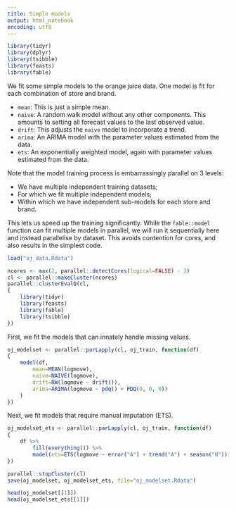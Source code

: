 ```yaml
---
title: Simple models
output: html_notebook
encoding: utf8
---
```


```r
library(tidyr)
library(dplyr)
library(tsibble)
library(feasts)
library(fable)
```

We fit some simple models to the orange juice data. One model is fit for each combination of store and brand.

- `mean`: This is just a simple mean.
- `naive`: A random walk model without any other components. This amounts to setting all forecast values to the last observed value.
- `drift`: This adjusts the `naive` model to incorporate a trend.
- `arima`: An ARIMA model with the parameter values estimated from the data.
- `ets`: An exponentially weighted model, again with parameter values estimated from the data.

Note that the model training process is embarrassingly parallel on 3 levels:

- We have multiple independent training datasets;
- For which we fit multiple independent models;
- Within which we have independent sub-models for each store and brand.

This lets us speed up the training significantly. While the `fable::model` function can fit multiple models in parallel, we will run it sequentially here and instead parallelise by dataset. This avoids contention for cores, and also results in the simplest code.

```r
load("oj_data.Rdata")

ncores <- max(2, parallel::detectCores(logical=FALSE) - 2)
cl <- parallel::makeCluster(ncores)
parallel::clusterEvalQ(cl,
{
    library(tidyr)
    library(feasts)
    library(fable)
    library(tsibble)
})
```

First, we fit the models that can innately handle missing values.

```r
oj_modelset <- parallel::parLapply(cl, oj_train, function(df)
{
    model(df,
        mean=MEAN(logmove),
        naive=NAIVE(logmove),
        drift=RW(logmove ~ drift()),
        arima=ARIMA(logmove ~ pdq() + PDQ(0, 0, 0))
    )
})
```
Next, we fit models that require manual imputation (ETS).

```r
oj_modelset_ets <- parallel::parLapply(cl, oj_train, function(df)
{
    df %>%
        fill(everything()) %>%
        model(ets=ETS(logmove ~ error("A") + trend("A") + season("N")))
})

parallel::stopCluster(cl)
save(oj_modelset, oj_modelset_ets, file="oj_modelset.Rdata")

head(oj_modelset[[1]])
head(oj_modelset_ets[[1]])
```

